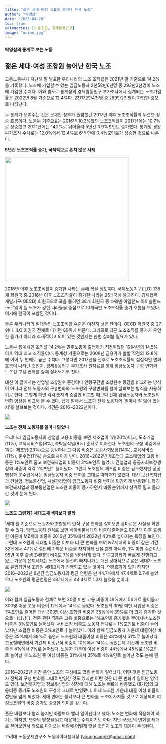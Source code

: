 ```yaml
---
title: "젊은 세대·여성 조합원 늘어난 한국 노조"
author: "박영삼"
date: "2023-04-28"
toc: true
categories: [노동조합, 경제활동인구]
image: "union.jpg"
---
```


#### 박영삼의 통계로 보는 노동

## 젊은 세대·여성 조합원 늘어난 한국 노조

고용노동부가 지난해 말 발표한 우리나라의 노조 조직률은 2021년 말 기준으로 14.2%를 기록했다. 노조에 가입할 수 있는 임금노동자 2천58만6천명 중 293만3천명이 노조에 가입한 수치다. 이와 별도로 통계청의 경제활동인구 부가조사에서 집계되는 노조가입률은 2022년 8월 기준으로 12.4%다. 2천172만4천명 중 269만2천명이 가입한 것으로 나타난다.

두 통계가 보여주는 것은 문재인 정부가 출범했던 2017년 이후 노조조직률의 뚜렷한 상승 흐름이다. 노동부 기준으로는 2016년 10.3%였던 노조조직률이 2017년에는 10.7%로 상승했고 2021년에는 14.2%로 뛰어올라 5년간 3.9%포인트 증가했다. 통계청 경활부가조사 수치로는 12.0%에서 12.4%로 6년 만에 0.4%포인트가 상승한 것으로 나온다.

**5년간 노조조직률 증가, 국제적으로 흔치 않은 사례**

![](union_ilo.jpg){.img-float-right width="400"}

2016년 이후 노조조직률이 증가한 나라는 손에 꼽을 정도이다. 국제노동기구(ILO) 138개 회원국 중 2016년 이후 노조조직률이 증가한 나라는 25개국에 불과하다. 경제협력개발기구(OECD) 회원국으로 폭을 좁히면 38개 회원국 중 스웨덴·아일랜드·아이슬란드·노르웨이 등 노조가 강한 나라들을 중심으로 10개국만 노조조직률 증가 흐름을 보였다. 여기에 한국이 포함된 것이다.

물론 우리나라의 절대적인 노조조직률 수준은 여전히 낮은 편이다. OECD 회원국 중 27위다. ILO 회원국 전체로 따지면 89위에 머문다. 그러므로 최근 노조조직률 증가가 우연한 증가가 아니라 추세적이고 의미 있는 것인지는 한번 살펴볼 필요가 있다.

노동부 통계치인 조직률 14.2%는 민주노총이 출범하기 직전이었던 1994년의 14.5% 이후 역대 최고 조직률이다. 통계청 기준으로는 2008년 금융위기 발발 직전의 12.8%에 이어 두 번째로 높은 수치다. 그렇다면 2017년을 전후로 노조조직률의 실질적인 변화 흐름이 나타난 것인지, 경제활동인구 부가조사 원자료를 통해 임금노동자 구성 변화와 노조원 구성 변화를 함께 살펴보기로 한다. 

대신 이 글에서는 산업별 조합원수 증감이나 연령구간별 조합원수 증감을 비교하는 방식이 아니라 전체 노동자의 구성변화와 노조원의 구성변화를 함께 살펴보는 방식을 사용하기로 한다. 그렇게 하면 각각 숫자의 증감만 비교할 때보다 전체 임금노동자와 노조원의 변화 양상을 비교해 볼 수 있다. 쉽게 말해서 노조가 전체 노동자와 ‘얼마나 잘 닮아 있는지’를 살펴보는 것이다. 기간은 2016\~2022년이다.

![](union_country.jpg){fig-align="center"}

**노조는 전체 노동자를 얼마나 닮았나**

우리나라 임금노동자의 산업별 고용 비중을 보면 제조업이 1위(20%)이고, 도소매업(11%), 교육서비스업(8%), 숙박음식업(8%) 순서로 이어진다. 노조원의 구성 비중에서 1위는 제조업(23%)으로 동일하나 그 다음 비중은 공공사회보장(14%), 교육서비스(11%), 운수업(11%) 순으로 차이가 난다. 2016\~2022년 제조업과 도소매업의 고용 비중은 1%포인트 줄고 보건복지업의 비중이 3%포인트 늘었다. 건설업과 공공사회보장행정의 비중이 각각 1%포인트 늘어났다. 그런데 노조원의 제조업 비중은 감소했지만 공공행정과 운수업에서는 임금노동자 비중 변화를 그대로 따라가지 않았다. 대신 보건복지업과 건설업, 정보통신업, 시설관리업이 임금노동자 비중 변화에 민감하게 반응했다. 특히 보건복지업과 정보통신업은 노조원 비중이 증가하면서 비중 순위까지 상위로 밀고 올라간 것이 눈에 띈다.

![](union_ind.jpg){fig-align="center"}

**노조도 고령화? 세대교체 생각보다 빨라**

‘세대’를 기준으로 노동자와 조합원의 인적 구성 변화를 살펴보면 흥미로운 사실을 확인할 수 있다. 임금노동자 전체로 보면 베이비붐세대의 비중이 줄어들고 80년대 이후 출생한 이른바 MZ세대 비중이 2016년 35%에서 2022년 43%로 높아지는 특징을 보인다. 그런데 노조원의 세대별 비중은 이보다 더 큰 변화를 보여 MZ세대의 비중이 같은 기간 32%에서 47%로 절반에 가까운 비중을 차지하게 됐을 뿐만 아니라, 1% 미만 수준이던 95년 이후 출생 Z세대의 비중도 7%를 넘어서게 됐다. 인구고령화가 빠르게 진행되고 있는 가운데 은퇴세대는 노조에서 완전히 빠져나가는 대신 상대적으로 젊은 세대가 노조로 유입되면서 조합원 세대교체가 진행되고 있는 것이다. 연령효과가 있기 하지만 2016\~2022년 6년간 임금노동자의 평균 연령은 만 44.7세에서 47.4세로 2.7세 늘었으나 노조원의 평균연령은 43.1세에서 44.4세로 1.3세 늘었을 뿐이다.

![](union_gen.jpg){fig-align="center"}

이와 함께 임금노동자 전체로 보면 30명 미만 고용 비중이 59%에서 56%로 줄어들고 300명 이상 고용 비중이 12%에서 14%로 늘었다. 노조원의 30명 미만 사업장 비중은 1%포인트 줄어든 대신 300명 이상 조합원 비중은 35%에서 39%로 더 크게 증가한 것으로 나타났다. 전문 관련 직종은 고용 비중으로는 1%포인트 증가했을 뿐이지만 노조원 비중은 3%포인트 늘어났다. 서비스직 비중도 노동자 전체로는 1%포인트 비중이 늘어났지만 조합원 비중은 3%포인트나 늘어났다. 이와 함께 임금노동자 가운데 대졸이상 비중은 35%에서 39%로 늘면서 노조원의 대졸이상 비중은 48%에서 51%로 늘어났다. 고용형태면에서 기간제 비정규직 비중이 10%에서 14%로 늘었는데 기간제 노조원 비중은 4%에서 7%로 늘어났다. 노동자 가운데 여성 비중이 44%에서 45%로 1%포인트 늘어날 때 노조원 중 여성 비중은 31%에서 35%로 4%포인트 늘어난 것도 눈에 띈다.

2016\~2022년 기간 동안 노조의 구성에도 많은 변화가 일어났다. 어떤 것은 임금노동자 전체의 구성 변화를 그대로 반영한 것도 있지만 어떤 것은 더 큰 변화가 일어난 영역도 있다. 보건복지업과 정보통신업의 성장에 대해 노조는 빠르게 반응했고 대기업의 고용비중 증가도 노조원의 구성에 그대로 반영됐다. 이제 노조원 가운데 대졸 이상 비율이 절반을 넘게 되었다. 세대 변화는 생각보다 큰 변화를 노조에 가져올 것으로 예상되며 여성노조원의 비중 증가도 중요한 의미를 갖는다.

풀은 바람보다 빨리 눕지만 바람보다 빨리 일어선다고 했다. 노조는 변화에 적응해야 하기도 하지만, 변화의 방향을 읽고 대응하는 주체이기도 하다. 지난 5년간의 변화를 제대로 짚어보면서 앞으로 다가오는 바람에 어떻게 맞설 것인지 노조의 대응이 주목된다.

고려대 노동문제연구소 노동데이터센터장 ([youngsampk\@gmail.com](youngsampk@gmail.com))\
